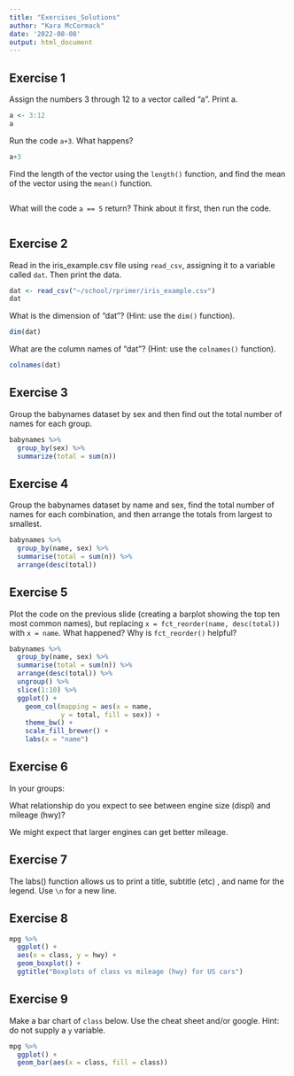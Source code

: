 ```yaml
---
title: "Exercises_Solutions"
author: "Kara McCormack"
date: '2022-08-08'
output: html_document
---
```


## Exercise 1

Assign the numbers 3 through 12 to a vector called "a". Print a. 

```r
a <- 3:12
a
```

Run the code `a+3`. What happens?

```r
a+3
```

Find the length of the vector using the `length()` function, and find the mean of the vector using the `mean()` function.

```r

```

What will the code `a == 5` return? Think about it first, then run the code. 

```r

```

## Exercise 2

Read in the iris_example.csv file using `read_csv`, assigning it to a variable called `dat`. Then print the data. 
```r
dat <- read_csv("~/school/rprimer/iris_example.csv")
dat
```

What is the dimension of "dat"? (Hint: use the `dim()` function). 
```r
dim(dat)
```

What are the column names of "dat"? (Hint: use the `colnames()` function). 
```r
colnames(dat)
```



## Exercise 3

Group the babynames dataset by sex and then find out the total number of names for each group. 

```r
babynames %>%
  group_by(sex) %>%
  summarize(total = sum(n))
```


## Exercise 4

Group the babynames dataset by name and sex, find the total number of names for each combination, and then arrange the totals from largest to smallest. 

```r
babynames %>%
  group_by(name, sex) %>% 
  summarise(total = sum(n)) %>% 
  arrange(desc(total))
```

## Exercise 5

Plot the code on the previous slide (creating a barplot showing the top ten most common names), but replacing `x = fct_reorder(name, desc(total))` with `x = name`. What happened? Why is `fct_reorder()` helpful?

```r
babynames %>%
  group_by(name, sex) %>% 
  summarise(total = sum(n)) %>% 
  arrange(desc(total)) %>% 
  ungroup() %>% 
  slice(1:10) %>% 
  ggplot() +
    geom_col(mapping = aes(x = name, 
             y = total, fill = sex)) +
    theme_bw() +
    scale_fill_brewer() +
    labs(x = "name")
```

## Exercise 6

In your groups:

What relationship do you expect to see between engine size (displ) and mileage (hwy)?

We might expect that larger engines can get better mileage. 

## Exercise 7

The labs() function allows us to print a title, subtitle (etc) , and name for the legend. Use `\n` for a new line. 

## Exercise 8

```r
mpg %>%
  ggplot() +
  aes(x = class, y = hwy) +
  geom_boxplot() +
  ggtitle("Boxplots of class vs mileage (hwy) for US cars")
```

## Exercise 9

Make a bar chart of `class` below. Use the cheat sheet and/or google. Hint: do not supply a `y` variable. 

```r
mpg %>%
  ggplot() +
  geom_bar(aes(x = class, fill = class))
```
